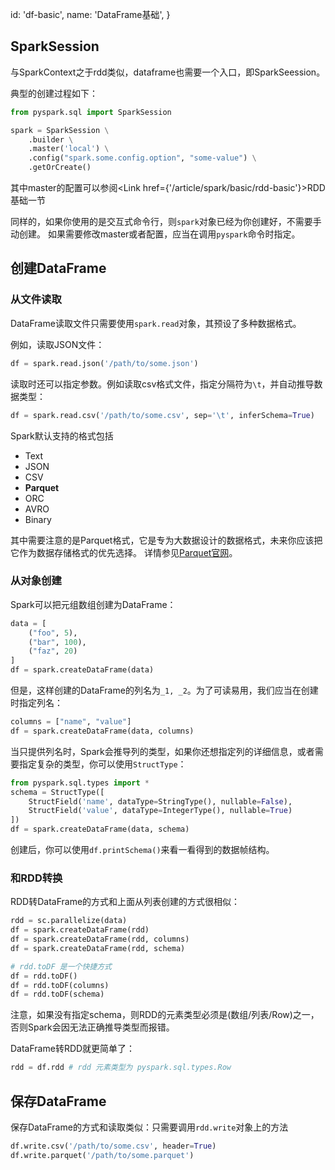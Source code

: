   id: 'df-basic',
  name: 'DataFrame基础',
}

## SparkSession

与SparkContext之于rdd类似，dataframe也需要一个入口，即SparkSeession。

典型的创建过程如下：

```python
from pyspark.sql import SparkSession

spark = SparkSession \
    .builder \
    .master('local') \
    .config("spark.some.config.option", "some-value") \
    .getOrCreate()
```

其中master的配置可以参阅<Link href={'/article/spark/basic/rdd-basic'}>RDD基础</Link>一节

同样的，如果你使用的是交互式命令行，则`spark`对象已经为你创建好，不需要手动创建。
如果需要修改master或者配置，应当在调用`pyspark`命令时指定。

## 创建DataFrame

### 从文件读取

DataFrame读取文件只需要使用`spark.read`对象，其预设了多种数据格式。

例如，读取JSON文件：

```python
df = spark.read.json('/path/to/some.json')
```

读取时还可以指定参数。例如读取csv格式文件，指定分隔符为`\t`，并自动推导数据类型：

```python
df = spark.read.csv('/path/to/some.csv', sep='\t', inferSchema=True)
```

Spark默认支持的格式包括

- Text
- JSON
- CSV
- **Parquet**
- ORC
- AVRO
- Binary

其中需要注意的是Parquet格式，它是专为大数据设计的数据格式，未来你应该把它作为数据存储格式的优先选择。
详情参见[Parquet官网][parquet]。

### 从对象创建

Spark可以把元组数组创建为DataFrame：

```python
data = [
    ("foo", 5),
    ("bar", 100),
    ("faz", 20)
]
df = spark.createDataFrame(data)
```

但是，这样创建的DataFrame的列名为`_1, _2`。为了可读易用，我们应当在创建时指定列名：

```python
columns = ["name", "value"]
df = spark.createDataFrame(data, columns)
```

当只提供列名时，Spark会推导列的类型，如果你还想指定列的详细信息，或者需要指定复杂的类型，你可以使用`StructType`：

```python
from pyspark.sql.types import *
schema = StructType([
    StructField('name', dataType=StringType(), nullable=False),
    StructField('value', dataType=IntegerType(), nullable=True)
])
df = spark.createDataFrame(data, schema)
```

创建后，你可以使用`df.printSchema()`来看一看得到的数据帧结构。

### 和RDD转换

RDD转DataFrame的方式和上面从列表创建的方式很相似：

```python
rdd = sc.parallelize(data)
df = spark.createDataFrame(rdd)
df = spark.createDataFrame(rdd, columns)
df = spark.createDataFrame(rdd, schema)

# rdd.toDF 是一个快捷方式
df = rdd.toDF()
df = rdd.toDF(columns)
df = rdd.toDF(schema)
```

注意，如果没有指定schema，则RDD的元素类型必须是(数组/列表/Row)之一，否则Spark会因无法正确推导类型而报错。

DataFrame转RDD就更简单了：

```python
rdd = df.rdd # rdd 元素类型为 pyspark.sql.types.Row
```

## 保存DataFrame

保存DataFrame的方式和读取类似：只需要调用`rdd.write`对象上的方法

```python
df.write.csv('/path/to/some.csv', header=True)
df.write.parquet('/path/to/some.parquet')
```


[parquet]: https://parquet.apache.org/